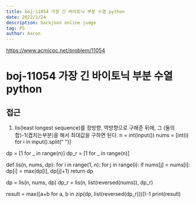 ```yaml
---
title: boj-11054 가장 긴 바이토닉 부분 수열 python
date: 2022/1/24
description: backjoon online judge
tag: PS
author: Aaron
---
```


https://www.acmicpc.net/problem/11054

# boj-11054 가장 긴 바이토닉 부분 수열 python

## 접근
1. lis(least longest sequence)를 정방향, 역방향으로 구해준 뒤에, 그 (둘의 합)-1(겹치는부분)을 해서 최대값을 구하면 된다.
n = int(input())
nums = [int(i) for i in input().split(" ")]

dp = [1 for _ in range(n)]
dp_r = [1 for _ in range(n)]

def lis(n, nums, dp):
    for i in range(1, n):
        for j in range(i):
            if nums[j] < nums[i]:
                dp[i] = max(dp[i], dp[j]+1)
    return dp

dp = lis(n, nums, dp)
dp_r = lis(n, list(reversed(nums)), dp_r)

result = max([a+b for a, b in zip(dp, list(reversed(dp_r)))])-1
print(result)
```
